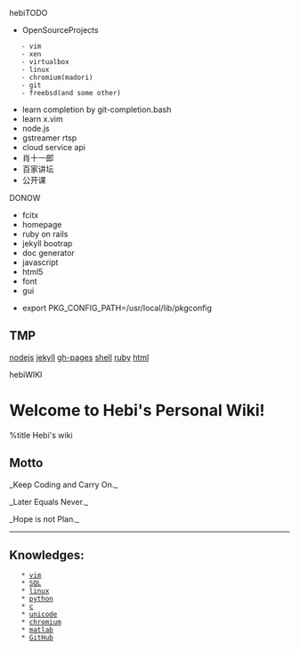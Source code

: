 hebiTODO
* OpenSourceProjects
	- vim
	- xen
	- virtualbox
	- linux
	- chromium(madori)
	- git
	- freebsd(and some other)
* learn completion by git-completion.bash
* learn x.vim
* node.js
* gstreamer rtsp
* cloud service api
* 肖十一郎
* 百家讲坛
* 公开课


DONOW
* fcitx
* homepage
* ruby on rails
* jekyll bootrap
* doc generator
* javascript
* html5
* font
* gui

* export PKG_CONFIG_PATH=/usr/local/lib/pkgconfig

== TMP ==
[[nodejs]]
[[jekyll]]
[[gh-pages]]
[[shell]]
[[ruby]]
[[html]]

hebiWIKI



= Welcome to Hebi's Personal Wiki! =
{{http://www.catb.org/hacker-emblem/glider.png|icon}}
%title Hebi's wiki
== Motto ==
_Keep Coding and Carry On._

_Later Equals Never._

_Hope is not Plan._
----
== Knowledges: ==
	* [[vim]]
	* [[SQL]]
	* [[linux]]
	* [[python]]
	* [[c]]
	* [[unicode]]
	* [[chromium]]
	* [[matlab]]
	* [[GitHub]]
